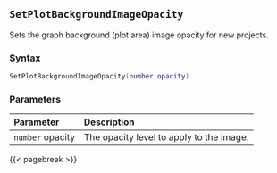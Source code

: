 ## `SetPlotBackgroundImageOpacity`

Sets the graph background\index{images!graph backgrounds} (plot area) image opacity for new projects.

### Syntax {-}

``` .lua
SetPlotBackgroundImageOpacity(number opacity)
```

### Parameters {-}

**Parameter** | **Description**
| :-- | :-- |
|`number` opacity | The opacity level to apply to the image. |

{{< pagebreak >}}